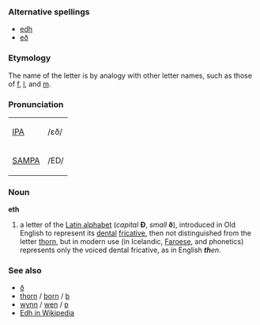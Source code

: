 ===Alternative spellings===
* [[edh]]
* [[eð]]

===Etymology===
The name of the letter is by analogy with other letter names, such as those of [[f]], [[l]], and [[m]]. <!-- ; its shape is derived from [[d]] with an added cross-stroke. [This is relevant to the etymology of the word]-->

===Pronunciation===
{| border=1 cellpadding=5
| [[w:IPA|IPA]] || /ɛð/
|-
| [[w:SAMPA|SAMPA]] || /ED/
|}

===Noun===
'''eth'''
# a letter of the [[w:Latin alphabet|Latin alphabet]] (''capital'' '''Ð''', ''small'' '''ð'''), introduced in Old English to represent its [[dental]] [[fricative]], then not distinguished from the letter [[thorn]], but in modern use (in Icelandic, [[Faroese]], and phonetics) represents only the voiced dental fricative, as in English '' '''th'''en''.

===See also===
*[[ð]]
*[[thorn]] / [[þorn]] / [[þ]]
*[[wynn]] / [[wen]] / [[ƿ]]
*[[w:edh|Edh in Wikipedia]]